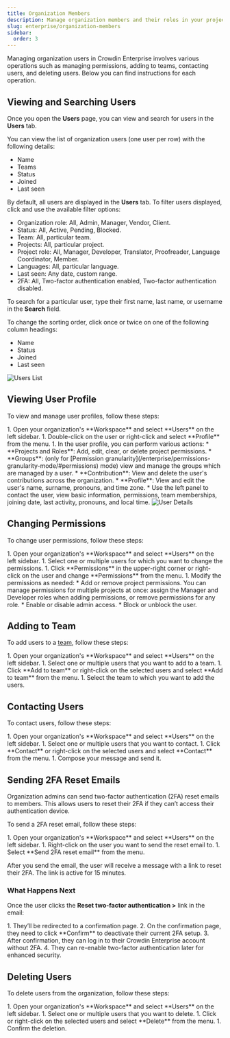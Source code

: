 ```yaml
---
title: Organization Members
description: Manage organization members and their roles in your project
slug: enterprise/organization-members
sidebar:
  order: 3
---
```



Managing organization users in Crowdin Enterprise involves various operations such as managing permissions, adding to teams, contacting users, and deleting users. Below you can find instructions for each operation.

## Viewing and Searching Users

Once you open the **Users** page, you can view and search for users in the **Users** tab.

You can view the list of organization users (one user per row) with the following details:

* Name
* Teams
* Status
* Joined
* Last seen

By default, all users are displayed in the **Users** tab. To filter users displayed, click <Icon name="mdi:filter-variant" class="inline-icon" /> and use the available filter options:

* Organization role: All, Admin, Manager, Vendor, Client.
* Status: All, Active, Pending, Blocked.
* Team: All, particular team.
* Projects: All, particular project.
* Project role: All, Manager, Developer, Translator, Proofreader, Language Coordinator, Member.
* Languages: All, particular language.
* Last seen: Any date, custom range.
* 2FA: All, Two-factor authentication enabled, Two-factor authentication disabled.

To search for a particular user, type their first name, last name, or username in the **Search** field.

To change the sorting order, click once or twice on one of the following column headings:

* Name
* Status
* Joined
* Last seen

<Image src={usersList} alt="Users List" />

## Viewing User Profile

To view and manage user profiles, follow these steps:

<Steps>
  1. Open your organization's **Workspace** and select **Users** on the left sidebar.
  1. Double-click on the user or right-click and select **Profile** from the menu.
  1. In the user profile, you can perform various actions:
      * **Projects and Roles**: Add, edit, clear, or delete project permissions.
      * **Groups**: (only for [Permission granularity](/enterprise/permissions-granularity-mode/#permissions) mode) view and manage the groups which are managed by a user.
      * **Contribution**: View and delete the user's contributions across the organization.
      * **Profile**: View and edit the user's name, surname, pronouns, and time zone.
      * Use the left panel to contact the user, view basic information, permissions, team memberships, joining date, last activity, pronouns, and local time.
</Steps>

<Image src={userDetails} alt="User Details" />

## Changing Permissions

To change user permissions, follow these steps:

<Steps>
  1. Open your organization's **Workspace** and select **Users** on the left sidebar.
  1. Select one or multiple users for which you want to change the permissions.
  1. Click **Permissions** in the upper-right corner or right-click on the user and change **Permissions** from the menu.
  1. Modify the permissions as needed:
      * Add or remove project permissions. You can manage permissions for multiple projects at once: assign the Manager and Developer roles when adding permissions, or remove permissions for any role.
      * Enable or disable admin access.
      * Block or unblock the user.
</Steps>

## Adding to Team

To add users to a [team](/enterprise/teams/), follow these steps:

<Steps>
  1. Open your organization's **Workspace** and select **Users** on the left sidebar.
  1. Select one or multiple users that you want to add to a team.
  1. Click **Add to team** or right-click on the selected users and select **Add to team** from the menu.
  1. Select the team to which you want to add the users.
</Steps>

## Contacting Users

To contact users, follow these steps:

<Steps>
  1. Open your organization's **Workspace** and select **Users** on the left sidebar.
  1. Select one or multiple users that you want to contact.
  1. Click **Contact** or right-click on the selected users and select **Contact** from the menu.
  1. Compose your message and send it.
</Steps>

## Sending 2FA Reset Emails

Organization admins can send two-factor authentication (2FA) reset emails to members. This allows users to reset their 2FA if they can’t access their authentication device.

To send a 2FA reset email, follow these steps:

<Steps>
  1. Open your organization's **Workspace** and select **Users** on the left sidebar.
  1. Right-click on the user you want to send the reset email to.
  1. Select **Send 2FA reset email** from the menu.
</Steps>

After you send the email, the user will receive a message with a link to reset their 2FA. The link is active for 15 minutes.

### What Happens Next

Once the user clicks the **Reset two-factor authentication >** link in the email:

<Steps>
  1. They’ll be redirected to a confirmation page.
  2. On the confirmation page, they need to click **Confirm** to deactivate their current 2FA setup.
  3. After confirmation, they can log in to their Crowdin Enterprise account without 2FA.
  4. They can re-enable two-factor authentication later for enhanced security.
</Steps>

## Deleting Users

To delete users from the organization, follow these steps:

<Steps>
  1. Open your organization's **Workspace** and select **Users** on the left sidebar.
  1. Select one or multiple users that you want to delete.
  1. Click <Icon name="mdi:delete" class="inline-icon" /> or right-click on the selected users and select **Delete** from the menu.
  1. Confirm the deletion.
</Steps>
